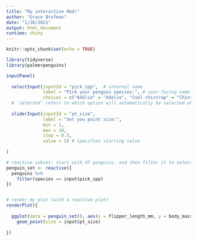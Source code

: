 ```yaml
---
title: "My interactive Rmd!"
author: "Grace Brofman"
date: "1/26/2021"
output: html_document
runtime: shiny
---
```


```r
knitr::opts_chunk$set(echo = TRUE)
```

```r
library(tidyverse)
library(palmerpenguins)
```

```r

inputPanel(
  
  selectInput(inputId = "pick_spp",  # internal name
              label = "Pick your penguin species:", # user-facing name
              choices = c("Adèlie" = "Adelie", "Cool chistrap" = "Chinstrap", "Gentoo"), selected = "Gentoo"), # can specify what you want the choices to look like, then let R know what that choice refers to in the dataset (e.g. Adelie with or without accent over e)
  # `selected` refers to which option will automatically be selected when app is opened
  
  sliderInput(inputId = "pt_size",
              label = "Set you point size:",
              min = 1,
              max = 10,
              step = 0.5,
              value = 5) # specifies starting value
  
)

# reactive subset: start with df penguins, and then filter it to select the species to match what was identified under pick_spp (inputId)
penguin_set <- reactive({
  penguins %>% 
    filter(species == input$pick_spp)
})


# render my plot (with a reactive plot)
renderPlot({
  
  ggplot(data = penguin_set(), aes(x = flipper_length_mm, y = body_mass_g)) + # !! have to include () at the end of a reactive df!!
    geom_point(size = input$pt_size)
  
})


```


